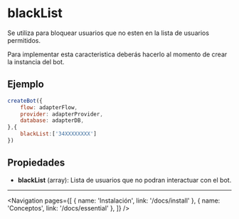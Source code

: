 
# blackList

Se utiliza para bloquear usuarios que no esten en la lista de usuarios permitidos.

Para implementar esta caracteristica deberás hacerlo al momento de crear la instancia del bot.

## Ejemplo

```js
createBot({
    flow: adapterFlow,
    provider: adapterProvider,
    database: adapterDB,
},{
    blackList:['34XXXXXXXX']
})
```

## Propiedades

- **blackList** (array): Lista de usuarios que no podran interactuar con el bot.

---

<Navigation
    pages={[
        { name: 'Instalación', link: '/docs/install' },
        { name: 'Conceptos', link: '/docs/essential' },
    ]}
/>
